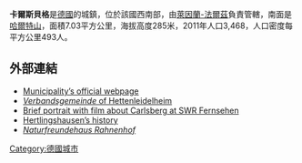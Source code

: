 '''卡爾斯貝格'''是[[德國|德國]]的城鎮，位於該國西南部，由[[萊因蘭-法爾茲|萊因蘭-法爾茲]]負責管轄，南面是[[哈爾特山|哈爾特山]]，面積7.03平方公里，海拔高度285米，2011年人口3,468，人口密度每平方公里493人。

==外部連結==
* [https://web.archive.org/web/20071217104021/http://www.carlsberg-pfalz.de/ Municipality’s official webpage] {{de icon}}
* [http://www.vg-h.de ''Verbandsgemeinde'' of Hettenleidelheim]{{Wayback|url=http://www.vg-h.de/ |date=20200320125013 }} {{de icon}}
* [http://www.swr.de/landesschau-rp/hierzuland/-/id=100766/nid=100766/did=4331916/1xjt3cb/index.html Brief portrait with film about Carlsberg at SWR Fernsehen]{{Wayback|url=http://www.swr.de/landesschau-rp/hierzuland/-/id=100766/nid=100766/did=4331916/1xjt3cb/index.html |date=20120403011317 }} {{de icon}}
* [http://www.hertlingshausen.de/index.php?seite=110&inseite=110 Hertlingshausen’s history]{{Wayback|url=http://www.hertlingshausen.de/index.php?seite=110&inseite=110 |date=20120302024533 }} {{de icon}}
* [http://www.naturfreundehaus-rahnenhof.de/ ''Naturfreundehaus Rahnenhof'']{{Wayback|url=http://www.naturfreundehaus-rahnenhof.de/ |date=20130614085003 }} {{de icon}}

{{Germany-geo-stub}}
[[Category:德國城市|Category:德國城市]]